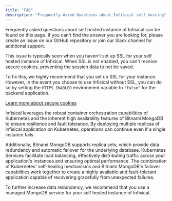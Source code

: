 ```yaml
---
title: "FAQ"
description: "Frequently Asked Questions about Infisical self hosting"
---
```


Frequently asked questions about self hosted instance of Infisical can be found on this page. 
If you can't find the answer you are looking for, please create an issue on our GitHub repository or join our Slack channel for additional support.

<Accordion title="When I refresh any page, it logs me out">
This issue is typically seen when you haven't set up SSL for your self hosted instance of Infisical. When SSL is not enabled, you can't receive secure cookies, preventing the session data to not be saved.

To fix this, we highly recommend that you set up SSL for your instance. 
However, in the event you choose to use Infisical without SSL, you can do so by setting the `HTTPS_ENABLED` environment variable to `"false"` for the backend application.

[Learn more about secure cookies](https://really-simple-ssl.com/definition/what-are-secure-cookies/)
</Accordion>

<Accordion title="Is self hosted Infisical HA?">
 Infisical leverages the robust container orchestration capabilities of Kubernetes and the inherent high availability features of Bitnami MongoDB to ensure resilience and fault tolerance. 
 By deploying multiple replicas of Infisical application on Kubernetes, operations can continue even if a single instance fails. 

 Additionally, Bitnami MongoDB supports replica sets, which provide data redundancy and automatic failover for the underlying database. 
 Kubernetes Services facilitate load balancing, effectively distributing traffic across your application's instances and ensuring optimal performance. 
 The combination of Kubernetes' self-healing mechanisms and Bitnami MongoDB's failover capabilities work together to create a highly available and fault-tolerant application capable of recovering gracefully from unexpected failures.

 To further increase data redundancy, we recommend that you use a managed MongoDB service for your self hosted instance of Infisical.
</Accordion>
